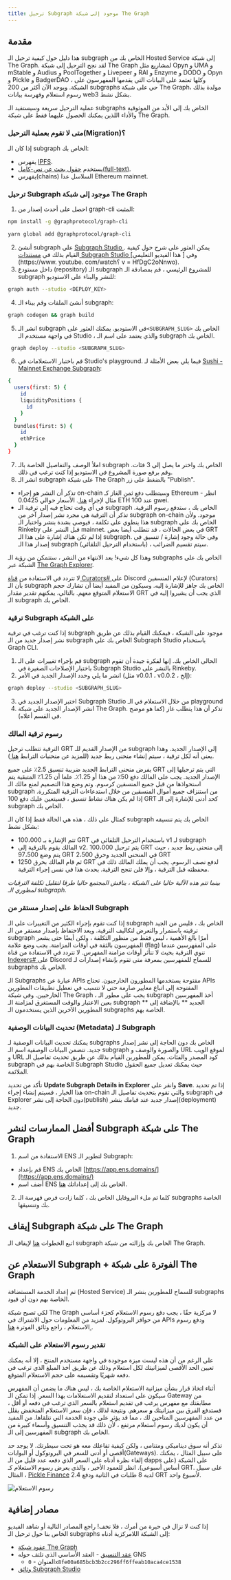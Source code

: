 ```yaml
---
title: ترحيل Subgraph موجود إلى شبكة The Graph
---
```


## مقدمة

هذا دليل حول كيفية ترحيل الـ subgraph الخاص بك من Hosted Service إلى شبكة The Graph. لقد نجح الترحيل إلى شبكة The Graph لمشاريع مثل Opyn و UMA و mStable و Audius و PoolTogether و Livepeer و RAI و Enzyme و DODO و Opyn و Pickle و BadgerDAO ، وكلها تعتمد على البيانات التي يقدمها المفهرسون على الشبكة. ويوجد الآن أكثر من 200 subgraphs حي على شبكة The Graph، مولدة بذلك رسوم استعلام وفهرسة بيانات web3 بشكل نشط.

عملية الترحيل سريعة وسيستفيد الـ subgraphs الخاض بك إلى الأبد من الموثوقية والأداء اللذين يمكنك الحصول عليهما فقط على شبكة The Graph.

### متى لا تقوم بعملية الترحيل(Migration)؟

إذا كان الـ subgraph الخاص بك:

- يفهرس [IPFS](https://ipfs.io/).
- يستخدم [حقول بحث عن نص-كامل(full-text)](/developing/creating-a-subgraph/#defining-fulltext-search-fields).
- يفهرس(chains) السلاسل عدا Ethereum mainnet.

### ترحيل Subgraph موجود إلى شبكة The Graph

1. احصل على أحدث إصدار من graph-cli المثبت:

```sh
npm install -g @graphprotocol/graph-cli
```

```sh
yarn global add @graphprotocol/graph-cli
```

2. أنشئ subgraph على [ Subgraph Studio ](https://thegraph.com/studio/). يمكن العثور على شرح حول كيفية القيام بذلك في [ مستندات Subgraph Studio ](/deploying/subgraph-studio) وفي \[ هذا الفيديو التعليمي\](https://www. youtube. com/watch؟ v = HfDgC2oNnwo).
3. داخل مستودع (repository) الـ subgraph للمشروع الرئيسي ، قم بمصادقة الـ subgraph للنشر والبناء على الاستوديو:

```sh
graph auth --studio <DEPLOY_KEY>
```

4. أنشئ الملفات وقم ببناء الـ subgraph:

```sh
graph codegen && graph build
```

5. انشر الـ subgraph في الاستوديو. يمكنك العثور على`<SUBGRAPH_SLUG>` الخاص بك في واجهة مستخدم الـ Studio ، والذي يعتمد على اسم الـ subgraph الخاص بك.

```sh
 graph deploy --studio <SUBGRAPH_SLUG>
```

6. قم باختبار الاستعلامات في Studio's playground. فيما يلي بعض الأمثلة لـ [Sushi - Mainnet Exchange Subgraph](https://thegraph.com/explorer/subgraph?id=0x4bb4c1b0745ef7b4642feeccd0740dec417ca0a0-0&view=Playground):

```sh
{
  users(first: 5) {
    id
    liquidityPositions {
      id
    }
  }
  bundles(first: 5) {
    id
    ethPrice
  }
}
```

7. املأ الوصف والتفاصيل الخاصة بالـ subgraph الخاص بك واختر ما يصل إلى 3 فئات. وقم برفع صورة المشروع في الاستوديو إذا كنت ترغب في ذلك.
8. انشر الـ subgraph على شبكة The Graph بالضغط على زر "Publish".

- تذكر أن النشر هو إجراء on-chain وسيتطلب دفع ثمن الغاز كـ Ethereum - انظر مثال لإجراء [ هنا ](https://etherscan.io/tx/0xd0c3fa0bc035703c9ba1ce40c1862559b9c5b6ea1198b3320871d535aa0de87b). الأسعار حوالي 0.0425 ETH عند 100 gwei.
- في أي وقت تحتاج فيه إلى ترقية الـ subgraph الخاص بك ، ستدفع رسوم الترقية. تذكر أن الترقية هي مجرد نشر إصدار آخر من subgraph on-chain موجود. ولأن هذا ينطوي على تكلفة ، فيوصى بشدة بنشر واختبار الـ subgraph الخاص بك على Rinkeby قبل النشر على mainnet. في بعض الحالات ، قد تتطلب أيضا بعض GRT إذا لم تكن هناك إشارة على هذا الـ subgraph. وفي حالة وجود إشارة / تنسيق في إصدار هذا الـ subgraph (باستخدام الترحيل التلقائي) ، سيتم تقسيم الضرائب.

وهذا كل شيء! بعد الانتهاء من النشر ، ستتمكن من رؤية الـ subgraphs الخاص بك على الشبكة عبر [The Graph Explorer](https://thegraph.com/explorer).

لا تتردد في الاستفادة من [ قناة Curators# ](https://discord.gg/rC8rBuRtbH) على Discord لإعلام المنسقين (Curators) بأن الـ subgraph الخاص بك جاهز للإشارة إليه. وسيكون من المفيد أيضا أن تشارك حجم الاستعلام المتوقع معهم. بالتالي، يمكنهم تقدير مقدار GRT الذي يجب أن يشيروا إليه في الـ subgraph الخاص بك.

### ترقية Subgraph على الشبكة

إذا كنت ترغب في ترقية subgraph موجود على الشبكة ، فيمكنك القيام بذلك عن طريق نشر إصدار جديد من الـ subgraph الخاص بك على Subgraph Studio باستخدام Graph CLI.

1. قم بإجراء تغييرات على الـ subgraph الحالي الخاص بك. إنها لفكرة جيدة أن تقوم باختبار الإصلاحات الصغيرة في Subgraph Studio بالنشر على Rinkeby.
2. انشر ما يلي وحدد الإصدار الجديد في الأمر (مثل v0.0.1 ، v0.0.2 ، إلخ):

```sh
graph deploy --studio <SUBGRAPH_SLUG>
```

3. اختبر الإصدار الجديد في Subgraph Studio من خلال الاستعلام في الـ playground
4. انشر الإصدار الجديد على شبكة The Graph. تذكر أن هذا يتطلب غاز (كما هو موضح في القسم أعلاه).

### رسوم ترقية المالك

الترقية تتطلب ترحيل GRT من الإصدار القديم للـ subgraph إلى الإصدار الجديد. وهذا يعني أنه لكل ترقية ، سيتم إنشاء منحنى ربط جديد (للمزيد عن منحنيات الترابط [ هنا ](/network/curating#bonding-curve-101)).

يفرض منحنى الترابط الجديد ضريبة تنسيق 2.5٪ على جميع GRT التي يتم ترحيلها إلى الإصدار الجديد. يجب على المالك دفع 50٪ من هذا أو 1.25٪. علما أن 1.25٪ المتبقية يتم استحواذها من قبل جميع المنسقين كرسوم. وتم وضع هذا التصميم لمنع مالك الـ subgraph من استنزاف جميع أموال المنسقين من خلال استدعاءات الترقية المتكررة. إذا لم يكن هناك نشاط تنسيق ، فسيتعين عليك دفع 100 GRT كحد أدنى للإشارة إلى الـ subgraph الخاص بك.

كمثال على ذلك ، هذه هي الحالة فقط إذا كان الـ subgraph الخاص بك يتم تنسيقه بشكل نشط:

- تتم الإشارة بـ 100،000 GRT باستخدام الترحيل التلقائي في v1 لـ subgraph
- المالك يقوم بالترقية إلى v2. يتم ترحيل 100،000 GRT إلى منحنى ربط جديد ، حيث يتم وضع 97،500 GRT في المنحنى الجديد وحرق 2،500 GRT
- ثم قام المالك بحرق 1250 GRT لدفع نصف الرسوم. يجب أن يملك المالك ذلك في محفظته قبل الترقية ، وإلا فلن تنجح الترقية. يحدث هذا في نفس إجراء الترقية.

_بينما تتم هذه الآلية حاليا على الشبكة ، يناقش المجتمع حاليا طرقا لتقليل تكلفة الترقيات لمطوري الـ subgraph._

### الحفاظ على إصدار مستقر من Subgraph

إذا كنت تقوم بإجراء الكثير من التغييرات على الـ subgraph الخاص بك ، فليس من الجيد ترقيته باستمرار والتعرض لتكاليف الترقية. ويعد الاحتفاظ بإصدار مستقر من الـ subgraph أمرًا بالغ الأهمية ، ليس فقط من منظور التكلفة ، ولكن أيضًا حتى يشعر المفهرسون بالثقة في أوقات المزامنة. يجب وضع علامة (flag) على المفهرسين عندما تنوي الترقية بحيث لا تتأثر أوقات مزامنة المفهرس. لا تتردد في الاستفادة من قناة [ Indexers# ](https://discord.gg/rC8rBuRtbH) على Discord للسماح للمفهرسين بمعرفة متى تقوم بإنشاء إصدارات لـ subgraphs الخاص بك.

الـ Subgraphs عبارة عن APIs مفتوحة يستخدمها المطورون الخارجيون. تحتاج APIs المفتوحة إلى اتباع معايير صارمة حتى لا تتسبب في تعطيل تطبيقات المطورين الخارجيين. وفي شبكة The Graph ، يجب على مطور الـ subgraph أخذ المفهرسين بعين الاعتبار والوقت المستغرق لمزامنة الـ subgraph الجديد ** بالإضافة إلى ** المطورين الآخرين الذين يستخدمون الـ subgraphs الخاصة بهم.

### تحديث البيانات الوصفية (Metadata) لـ Subgraph

يمكنك تحديث البيانات الوصفية لـ subgraphs الخاص بك دون الحاجة إلى نشر إصدار جديد. تتضمن البيانات الوصفية اسم الـ subgraph والصورة والوصف و URL لموقع الويب و URL كود المصدر والفئات. يمكن للمطورين القيام بذلك عن طريق تحديث تفاصيل الـ subgraph الخاصة بهم في Subgraph Studio حيث يمكنك تعديل جميع الحقول الملائمة.

تأكد من تحديد **Update Subgraph Details in Explorer** وانقر على **Save**. إذا تم تحديد هذا الخيار ، فسيتم إنشاء إجراء on-chain والتي تقوم بتحديث تفاصيل الـ subgraph في Explorer دون الحاجة إلى نشر(publish) إصدار جديد عند قيامك بنشر(deployment) جديد.

## أفضل الممارسات لنشر Subgraph على شبكة The Graph

1. الاستفادة من اسم ENS لتطوير الـ Subgraph:

- قم بإعداد ENS الخاص بك [https://app.ens.domains/](https://app.ens.domains/)
- أضف اسم ENS الخاص بك إلى إعداداتك [هنا](https://thegraph.com/explorer/settings?view=display-name).

2. كلما تم ملء البروفايل الخاص بك ، كلما زادت فرص فهرسة الـ subgraphs الخاصة بك وتنسيقها.

## إيقاف Subgraph على شبكة The Graph

اتبع الخطوات [هنا](/managing/deprecating-a-subgraph) لإيقاف الـ subgraph الخاص بك وإزالته من شبكة The Graph.

## الاستعلام عن Subgraph + الفوترة على شبكة The Graph

تم إعداد الخدمة المستضافة (Hosted Service) للسماح للمطورين بنشر الـ subgraphs الخاصة بهم دون أي قيود.

لكي تصبح شبكة The Graph لا مركزية حقًا ، يجب دفع رسوم الاستعلام كجزء أساسي من حوافز البروتوكول. لمزيد من المعلومات حول الاشتراك في APIs ودفع رسوم الاستعلام ، راجع وثائق الفوترة [ هنا ](/querying/billing).

### تقدير رسوم الاستعلام على الشبكة

على الرغم من أن هذه ليست ميزة موجودة في واجهة مستخدم المنتج ، إلا أنه يمكنك تعيين الحد الأقصى لميزانيتك لكل استعلام وذلك عن طريق أخذ المبلغ الذي ترغب في دفعه شهريًا وتقسيمه على حجم الاستعلام المتوقع.

أثناء اتخاذ قرار بشأن ميزانية الاستعلام الخاصة بك ، ليس هناك ما يضمن أن المفهرس سيكون على استعداد لتقديم الاستعلامات بهذا السعر. إذا تمكن الـ Gateway من مطابقتك مع مفهرس يرغب في تقديم استعلام بالسعر الذي ترغب في دفعه أو أقل ، فستدفع الفرق بين ميزانيتك **و** سعرهم. ونتيجة لذلك ، فإن سعر الاستعلام المنخفض يقلل من عدد المفهرسين المتاحين لك ، مما قد يؤثر على جودة الخدمة التي تتلقاها. من المفيد أن يكون لديك رسوم استعلام مرتفع ، لأن ذلك قد يجذب التنسيق وأسماء كبيرة من المفهرسين إلى الـ subgraph الخاص بك.

تذكر أنه سوق ديناميكي ومتنامي ، ولكن كيفية تفاعلك معه هو تحت سيطرتك. لا يوجد حد أقصى أو أدنى للسعر في البروتوكول أو البوابات(Gateways). على سبيل المثال ، يمكنك إلقاء نظرة أدناه على السعر الذي دفعه عدد قليل من الـ dapps على الشبكة (على أساس أسبوعي). انظر للعمود الأخير ، والذي يعرض رسوم الاستعلام كـ GRT. على سبيل المثال ، [Pickle Finance](https://www.pickle.finance/) لديه 8 طلبات في الثانية ودفع 2.4 GRT لأسبوع واحد.

![رسوم الاستعلام](/img/QueryFee.png)

## مصادر إضافية

إذا كنت لا تزال في حيرة من أمرك ، فلا تخف! راجع المصادر التالية أو شاهد الفيديو الخاص بنا حول ترحيل الـ subgraphs إلى الشبكة اللامركزية أدناه:

<VideoEmbed youtube="CzdQ3dFFrjo" />

- [عقود شبكة The Graph](https://github.com/graphprotocol/contracts)
- [ عقد التنسيق](https://github.com/graphprotocol/contracts/blob/dev/contracts/curation/Curation.sol) - العقد الأساسي الذي تلتف حوله GNS
  - العنوان - `0x8fe00a685bcb3b2cc296ff6ffeab10aca4ce1538`
- [وثائق Subgraph Studio](/deploying/subgraph-studio)
